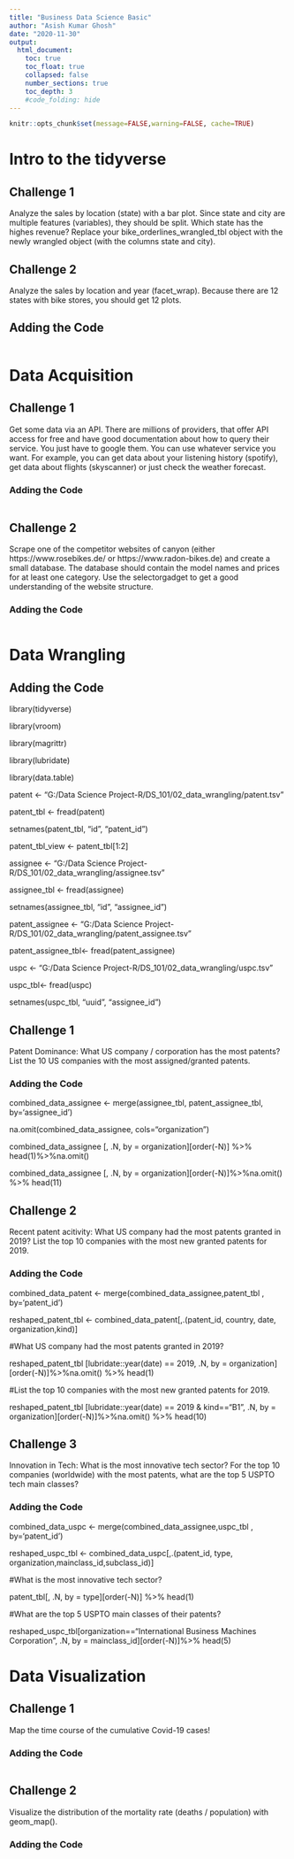 ```yaml
---
title: "Business Data Science Basic"
author: "Asish Kumar Ghosh"
date: "2020-11-30"
output:
  html_document:
    toc: true
    toc_float: true 
    collapsed: false
    number_sections: true
    toc_depth: 3
    #code_folding: hide
---
```


```r
knitr::opts_chunk$set(message=FALSE,warning=FALSE, cache=TRUE)
```

# Intro to the tidyverse

## Challenge 1
Analyze the sales by location (state) with a bar plot. Since state and city are multiple features (variables), they should be split. Which state has the highes revenue? Replace your bike_orderlines_wrangled_tbl object with the newly wrangled object (with the columns state and city).

## Challenge 2

Analyze the sales by location and year (facet_wrap). Because there are 12 states with bike stores, you should get 12 plots.

## Adding the Code

```r
```

# Data Acquisition

## Challenge 1
Get some data via an API. There are millions of providers, that offer API access for free and have good documentation about how to query their service. You just have to google them. You can use whatever service you want. For example, you can get data about your listening history (spotify), get data about flights (skyscanner) or just check the weather forecast.

### Adding the Code

```r
```


## Challenge 2

Scrape one of the competitor websites of canyon (either https://www.rosebikes.de/ or https://www.radon-bikes.de) and create a small database. The database should contain the model names and prices for at least one category. Use the selectorgadget to get a good understanding of the website structure.

### Adding the Code

```r
```


# Data Wrangling

## Adding the Code


library(tidyverse)

library(vroom)

library(magrittr)

library(lubridate)

library(data.table)

patent <-  "G:/Data Science Project-R/DS_101/02_data_wrangling/patent.tsv"

patent_tbl <- fread(patent)

setnames(patent_tbl, "id", "patent_id")

patent_tbl_view <- patent_tbl[1:2]


assignee  <-   "G:/Data Science Project-R/DS_101/02_data_wrangling/assignee.tsv"

assignee_tbl <- fread(assignee)

setnames(assignee_tbl, "id", "assignee_id")


patent_assignee <- "G:/Data Science Project-R/DS_101/02_data_wrangling/patent_assignee.tsv"

patent_assignee_tbl<- fread(patent_assignee)

uspc <- "G:/Data Science Project-R/DS_101/02_data_wrangling/uspc.tsv"

uspc_tbl<- fread(uspc)

setnames(uspc_tbl, "uuid", "assignee_id")


## Challenge 1
Patent Dominance: What US company / corporation has the most patents? List the 10 US companies with the most assigned/granted patents.

### Adding the Code

combined_data_assignee <- merge(assignee_tbl, patent_assignee_tbl, by='assignee_id')

na.omit(combined_data_assignee, cols="organization")


combined_data_assignee [, .N, by = organization][order(-N)] %>% head(1)%>%na.omit()


combined_data_assignee [, .N, by = organization][order(-N)]%>%na.omit() %>% head(11)


## Challenge 2

Recent patent acitivity: What US company had the most patents granted in 2019? List the top 10 companies with the most new granted patents for 2019.

### Adding the Code

combined_data_patent <- merge(combined_data_assignee,patent_tbl , by='patent_id') 

reshaped_patent_tbl <- combined_data_patent[,.(patent_id, country, date, organization,kind)]

#What US company had the most patents granted in 2019? 

reshaped_patent_tbl [lubridate::year(date) == 2019, .N, by = organization][order(-N)]%>%na.omit() %>% head(1)

#List the top 10 companies with the most new granted patents for 2019.

reshaped_patent_tbl [lubridate::year(date) == 2019 & kind=="B1", .N, by = organization][order(-N)]%>%na.omit() %>% head(10)

## Challenge 3

Innovation in Tech: What is the most innovative tech sector? For the top 10 companies (worldwide) with the most patents, what are the top 5 USPTO tech main classes?

### Adding the Code
combined_data_uspc <- merge(combined_data_assignee,uspc_tbl , by='patent_id') 

reshaped_uspc_tbl <- combined_data_uspc[,.(patent_id, type, organization,mainclass_id,subclass_id)]

#What is the most innovative tech sector?

patent_tbl[, .N, by = type][order(-N)] %>% head(1)

#What are the top 5 USPTO main classes of their patents?

reshaped_uspc_tbl[organization=="International Business Machines Corporation", .N, by = mainclass_id][order(-N)]%>% head(5)


# Data Visualization

## Challenge 1
Map the time course of the cumulative Covid-19 cases!

### Adding the Code

```r
```

## Challenge 2

Visualize the distribution of the mortality rate (deaths / population) with geom_map(). 

### Adding the Code

```r
```
